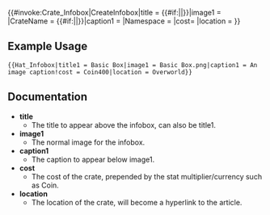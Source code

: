 <includeonly>{{#invoke:Crate_Infobox|CreateInfobox|title = {{#if:{{{title1|}}}|{{{title1}}}|{{PAGENAME}}}}|image1 = {{{image1}}}|CrateName = {{#if:{{{CrateName|}}}|{{{CrateName}}}|{{PAGENAME}}}}|caption1 = {{{caption1}}}|Namespace = {{NAMESPACE}}|cost= {{{cost}}}|location = {{{location}}}}}</includeonly>
<noinclude>
== Example Usage ==
<pre>
{{Hat_Infobox|title1 = Basic Box|image1 = Basic Box.png|caption1 = An image caption!cost = Coin400|location = Overworld}}
</pre>
== Documentation ==
* '''title'''
** The title to appear above the infobox, can also be title1.
* '''image1'''
** The normal image for the infobox.
* '''caption1'''
** The caption to appear below image1.
* '''cost'''
** The cost of the crate, prepended by the stat multiplier/currency such as Coin.
* '''location'''
** The location of the crate, will become a hyperlink to the article.
</noinclude>